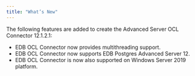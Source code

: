 ```yaml
---
title: "What’s New"
---
```


<div id="whats_new" class="registered_link"></div>


The following features are added to create the Advanced Server OCL Connector 12.1.2.1:

  - EDB OCL Connector now provides multithreading support.
  - EDB OCL Connector now supports EDB Postgres Advanced Server 12.
  - EDB OCL Connector is now also supported on Windows Server 2019 platform.
